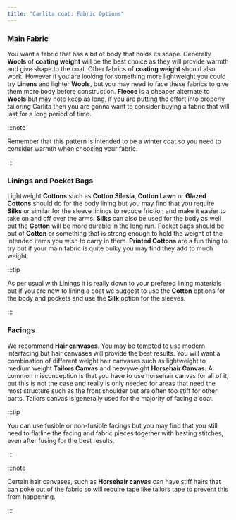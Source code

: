 ```yaml
---
title: "Carlita coat: Fabric Options"
---
```


### Main Fabric

You want a fabric that has a bit of body that holds its shape. Generally **Wools** of **coating weight** will be the best choice as they will provide warmth and give shape to the coat. Other fabrics of **coating weight** should also work. However if you are looking for something more lightweight you could try **Linens** and lighter **Wools**, but you may need to face these fabrics to give them more body before construction. **Fleece** is a cheaper alternate to **Wools** but may note keep as long, if you are putting the effort into properly tailoring Carlita then you are gonna want to consider buying a fabric that will last for a long period of time.

:::note


Remember that this pattern is intended to be a winter coat so you need to consider warmth when choosing your fabric.

:::

### Linings and Pocket Bags

Lightweight **Cottons** such as **Cotton Silesia**, **Cotton Lawn** or **Glazed Cottons** should do for the body lining but you may find that you require **Silks** or similar for the sleeve linings to reduce friction and make it easier to take on and off over the arms. **Silks** can also be used for the body as well but the **Cotton** will be more durable in the long run. Pocket bags should be out of **Cotton** or something that is strong enough to hold the weight of the intended items you wish to carry in them. **Printed Cottons** are a fun thing to try but if your main fabric is quite bulky you may find they add to much weight.

:::tip


As per usual with Linings it is really down to your prefered lining materials but if you are new to lining a coat we suggest to use the **Cotton** options for the body and pockets and use the **Silk** option for the sleeves.

:::

### Facings

We recommend **Hair canvases**. You may be tempted to use modern interfacing but hair canvases will provide the best results. You will want a combination of different weight hair canvases such as lightweight to medium weight **Tailors Canvas** and heavyweight **Horsehair Canvas**.
A common misconception is that you have to use horsehair canvas for all of it, but this is not the case and really is only needed for areas that need the most structure such as the front shoulder but are often too stiff for other parts. Tailors canvas is generally used for the majority of facing a coat.

:::tip


You can use fusible or non-fusible facings but you may find that you still need to flatline the facing and fabric pieces together with basting stitches, even after fusing for the best results.

:::

:::note


Certain hair canvases, such as **Horsehair canvas** can have stiff hairs that can poke out of the fabric so will require tape like tailors tape to prevent this from happening.

:::
